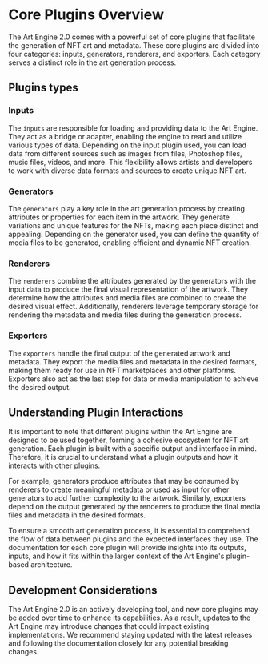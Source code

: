 
# Core Plugins Overview

The Art Engine 2.0 comes with a powerful set of core plugins that facilitate the generation of NFT art and metadata. These core plugins are divided into four categories: inputs, generators, renderers, and exporters. Each category serves a distinct role in the art generation process.

## Plugins types

### Inputs

The `inputs` are responsible for loading and providing data to the Art Engine. They act as a bridge or adapter, enabling the engine to read and utilize various types of data. Depending on the input plugin used, you can load data from different sources such as images from files, Photoshop files, music files, videos, and more. This flexibility allows artists and developers to work with diverse data formats and sources to create unique NFT art.

### Generators

The `generators` play a key role in the art generation process by creating attributes or properties for each item in the artwork. They generate variations and unique features for the NFTs, making each piece distinct and appealing. Depending on the generator used, you can define the quantity of media files to be generated, enabling efficient and dynamic NFT creation.

### Renderers

The `renderers` combine the attributes generated by the generators with the input data to produce the final visual representation of the artwork. They determine how the attributes and media files are combined to create the desired visual effect. Additionally, renderers leverage temporary storage for rendering the metadata and media files during the generation process.

### Exporters

The `exporters` handle the final output of the generated artwork and metadata. They export the media files and metadata in the desired formats, making them ready for use in NFT marketplaces and other platforms. Exporters also act as the last step for data or media manipulation to achieve the desired output.

## Understanding Plugin Interactions

It is important to note that different plugins within the Art Engine are designed to be used together, forming a cohesive ecosystem for NFT art generation. Each plugin is built with a specific output and interface in mind. Therefore, it is crucial to understand what a plugin outputs and how it interacts with other plugins.

For example, generators produce attributes that may be consumed by renderers to create meaningful metadata or used as input for other generators to add further complexity to the artwork. Similarly, exporters depend on the output generated by the renderers to produce the final media files and metadata in the desired formats.

To ensure a smooth art generation process, it is essential to comprehend the flow of data between plugins and the expected interfaces they use. The documentation for each core plugin will provide insights into its outputs, inputs, and how it fits within the larger context of the Art Engine's plugin-based architecture.

## Development Considerations

The Art Engine 2.0 is an actively developing tool, and new core plugins may be added over time to enhance its capabilities. As a result, updates to the Art Engine may introduce changes that could impact existing implementations. We recommend staying updated with the latest releases and following the documentation closely for any potential breaking changes.
